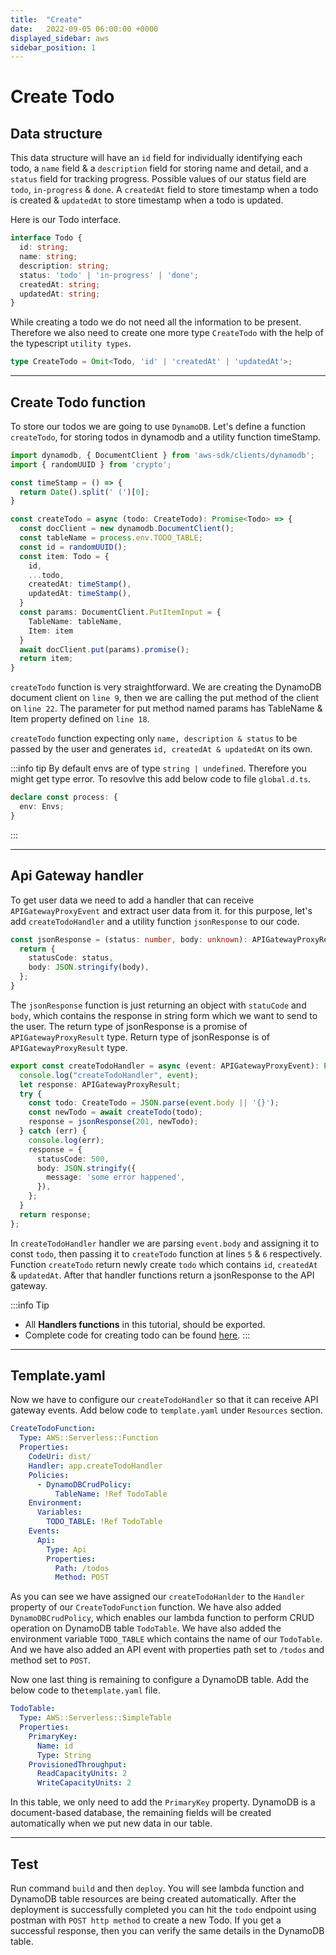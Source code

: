 ```yaml
---
title:  "Create"
date:   2022-09-05 06:00:00 +0000
displayed_sidebar: aws
sidebar_position: 1
---
```


# Create Todo
## Data structure
This data structure will have an `id` field for individually identifying each todo, a `name` field & a `description` field for storing name and detail, and a `status` field for tracking progress. Possible values of our status field are `todo`, `in-progress` & `done`. A `createdAt` field to store timestamp when a todo is created & `updatedAt` to store timestamp when a todo is updated.

Here is our Todo interface.
```ts
interface Todo {
  id: string;
  name: string;
  description: string;
  status: 'todo' | 'in-progress' | 'done';
  createdAt: string;
  updatedAt: string;
}
```
While creating a todo we do not need all the information to be present. Therefore we also need to create one more type `CreateTodo` with the help of the typescript `utility types`.
```ts
type CreateTodo = Omit<Todo, 'id' | 'createdAt' | 'updatedAt'>;
```

***

## Create Todo function

To store our todos we are going to use `DynamoDB`. Let's define a function `createTodo`, for storing todos in dynamodb and a utility function timeStamp.
```ts showLineNumbers
import dynamodb, { DocumentClient } from 'aws-sdk/clients/dynamodb';
import { randomUUID } from 'crypto';

const timeStamp = () => {
  return Date().split(' (')[0];
}

const createTodo = async (todo: CreateTodo): Promise<Todo> => {
  const docClient = new dynamodb.DocumentClient();
  const tableName = process.env.TODO_TABLE;
  const id = randomUUID();
  const item: Todo = {
    id,
    ...todo,
    createdAt: timeStamp(),
    updatedAt: timeStamp(),
  }
  const params: DocumentClient.PutItemInput = {
    TableName: tableName,
    Item: item
  }
  await docClient.put(params).promise();
  return item;
}
```

`createTodo` function is very straightforward. We are creating the DynamoDB document client on `line 9`, then we are calling the put method of the client on `line 22`. The parameter for put method named params has TableName & Item property defined on `line 18`.

`createTodo` function expecting only `name, description & status` to be passed by the user and generates `id, createdAt & updatedAt` on its own.

:::info tip
By default envs are of type `string | undefined`. Therefore you might get type error. To resovlve this add below code to file `global.d.ts`.
```ts
declare const process: {
  env: Envs;
}
```
:::

***

## Api Gateway handler

To get user data we need to add a handler that can receive `APIGatewayProxyEvent` and extract user data from it. for this purpose, let's add `createTodoHandler` and a utility function `jsonResponse` to our code.

```ts
const jsonResponse = (status: number, body: unknown): APIGatewayProxyResult => {
  return {
    statusCode: status,
    body: JSON.stringify(body),
  };
}
```

The `jsonResponse` function is just returning an object with `statuCode` and `body`, which contains the response in string form which we want to send to the user. The return type of jsonResponse is a promise of `APIGatewayProxyResult` type.
Return type of jsonResponse is of `APIGatewayProxyResult` type.
```ts showLineNumbers
export const createTodoHandler = async (event: APIGatewayProxyEvent): Promise<APIGatewayProxyResult> => {
  console.log("createTodoHandler", event);
  let response: APIGatewayProxyResult;
  try {
    const todo: CreateTodo = JSON.parse(event.body || '{}');
    const newTodo = await createTodo(todo);
    response = jsonResponse(201, newTodo);
  } catch (err) {
    console.log(err);
    response = {
      statusCode: 500,
      body: JSON.stringify({
        message: 'some error happened',
      }),
    };
  }
  return response;
};
```
In `createTodoHandler` handler we are parsing `event.body` and assigning it to const `todo`, then passing it to `createTodo` function at lines `5` & `6` respectively. Function `createTodo` return newly create `todo` which contains `id`, `createdAt` & `updatedAt`. After that handler functions return a jsonResponse to the API gateway.

:::info Tip
* All **Handlers functions** in this tutorial, should be exported. 
* Complete code for creating todo can be found [here](https://github.com/VinitTomar/todo-aws-sam/blob/create-todo/src/app.ts).
:::

***

## Template.yaml

Now we have to configure our `createTodoHandler` so that it can receive API gateway events. Add below code to `template.yaml` under `Resources` section.
```yaml
CreateTodoFunction:
  Type: AWS::Serverless::Function
  Properties:
    CodeUri: dist/
    Handler: app.createTodoHandler 
    Policies:
      - DynamoDBCrudPolicy:
          TableName: !Ref TodoTable
    Environment:
      Variables:
        TODO_TABLE: !Ref TodoTable
    Events:
      Api:
        Type: Api
        Properties:
          Path: /todos
          Method: POST
```
As you can see we have assigned our `createTodoHanlder` to the `Handler` property of our `CreateTodoFunction` function. We have also added `DynamoDBCrudPolicy`, which enables our lambda function to perform CRUD operation on DynamoDB table `TodoTable`. We have also added the environment variable `TODO_TABLE` which contains the name of our `TodoTable`. And we have also added an API event with properties path set to `/todos` and method set to `POST`.

Now one last thing is remaining to configure a DynamoDB table. Add the below code to the`template.yaml` file.
```yaml
TodoTable:
  Type: AWS::Serverless::SimpleTable
  Properties:
    PrimaryKey:
      Name: id
      Type: String
    ProvisionedThroughput:
      ReadCapacityUnits: 2
      WriteCapacityUnits: 2
```

In this table, we only need to add the `PrimaryKey` property. DynamoDB is a document-based database, the remaining fields will be created automatically when we put new data in our table.

***

## Test

Run command `build` and then `deploy`. You will see lambda function and DynamoDB table resources are being created automatically. After the deployment is successfully completed you can hit the `todo` endpoint using postman with `POST http method` to create a new Todo. If you get a successful response, then you can verify the same details in the DynamoDB table.